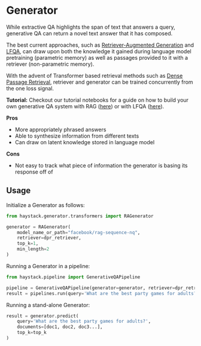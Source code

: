 # Generator

While extractive QA highlights the span of text that answers a query,
generative QA can return a novel text answer that it has composed.

The best current approaches, such as [Retriever-Augmented Generation](https://arxiv.org/abs/2005.11401) and [LFQA](https://yjernite.github.io/lfqa.html),
can draw upon both the knowledge it gained during language model pretraining (parametric memory)
as well as passages provided to it with a retriever (non-parametric memory).

With the advent of Transformer based retrieval methods such as [Dense Passage Retrieval](https://arxiv.org/abs/2004.04906),
retriever and generator can be trained concurrently from the one loss signal.

<div className="max-w-xl bg-yellow-light-theme border-l-8 border-yellow-dark-theme px-6 pt-6 pb-4 my-4 rounded-md dark:bg-yellow-900">

**Tutorial:** Checkout our tutorial notebooks for a guide on how to build your own generative QA system with RAG ([here](/tutorials/v0.10.0/retrieval-augmented-generation))
or with LFQA ([here](/tutorials/v0.10.0/pipelines)).

</div>

**Pros**

- More appropriately phrased answers
- Able to synthesize information from different texts
- Can draw on latent knowledge stored in language model

**Cons**

- Not easy to track what piece of information the generator is basing its response off of

## Usage

Initialize a Generator as follows:

``` python
from haystack.generator.transformers import RAGenerator

generator = RAGenerator(
    model_name_or_path="facebook/rag-sequence-nq",
    retriever=dpr_retriever,
    top_k=1,
    min_length=2
)
```

Running a Generator in a pipeline:

``` python
from haystack.pipeline import GenerativeQAPipeline

pipeline = GenerativeQAPipeline(generator=generator, retriever=dpr_retriever)
result = pipelines.run(query='What are the best party games for adults?', top_k_retriever=20)
```

Running a stand-alone Generator:

``` python
result = generator.predict(
    query='What are the best party games for adults?',
    documents=[doc1, doc2, doc3...],
    top_k=top_k
)
```
